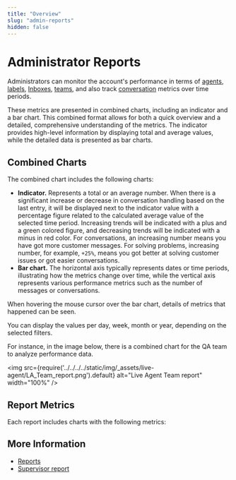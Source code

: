```yaml
---
title: "Overview"
slug: "admin-reports"
hidden: false
---
```



# Administrator Reports

Administrators can monitor the account's performance in terms of [agents](agents.mdx),
[labels](labels.mdx), [Inboxes](inboxes.mdx), [teams](teams.mdx),
and also track [conversation](conversations.mdx) metrics over time periods.

These metrics are presented in combined charts, including an indicator and a bar chart. This combined format allows for both a quick overview and a detailed, comprehensive understanding of the metrics. The indicator provides high-level information by displaying total and average values, while the detailed data is presented as bar charts.

## Combined Charts

The combined chart includes the following charts:

- **Indicator.** Represents a total or an average number. When there is a significant increase or decrease in conversation handling based on the last entry, it will be displayed next to the indicator value with a percentage figure related to the calculated average value of the selected time period. Increasing trends will be indicated with a plus and a green colored figure, and decreasing trends will be indicated with a minus in red color. For conversations, an increasing number means you have got more customer messages. For solving problems, increasing number, for example, `+25%`, means you got better at solving customer issues or got easier conversations.
- **Bar chart.** The horizontal axis typically represents dates or time periods, illustrating how the metrics change over time, while the vertical axis represents various performance metrics such as the number of messages or conversations.

When hovering the mouse cursor over the bar chart, details of metrics that happened can be seen.

You can display the values per day, week, month or year, depending on the selected filters.

For instance, in the image below, there is a combined chart for the QA team to analyze performance data.

<img src={require('../../../../static/img/_assets/live-agent/LA_Team_report.png').default} alt="Live Agent Team report" width="100%" />

## Report Metrics

Each report includes charts with the following metrics:

<reports />

## More Information

- [Reports](../overview.mdx)
- [Supervisor report](../supervisor-overview.mdx)




